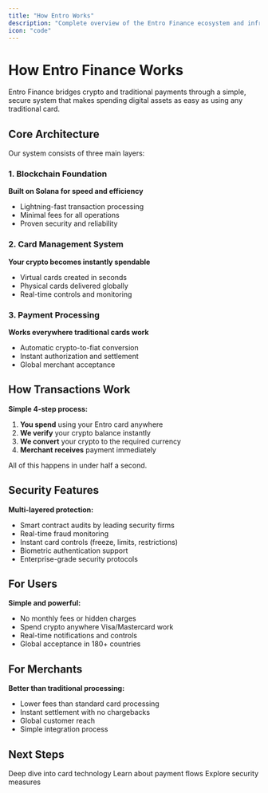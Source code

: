 ```yaml
---
title: "How Entro Works"
description: "Complete overview of the Entro Finance ecosystem and infrastructure"
icon: "code"
---
```


# How Entro Finance Works

Entro Finance bridges crypto and traditional payments through a simple, secure system that makes spending digital assets as easy as using any traditional card.

## Core Architecture

Our system consists of three main layers:

### 1. Blockchain Foundation
**Built on Solana for speed and efficiency**
- Lightning-fast transaction processing
- Minimal fees for all operations
- Proven security and reliability

### 2. Card Management System
**Your crypto becomes instantly spendable**
- Virtual cards created in seconds
- Physical cards delivered globally
- Real-time controls and monitoring

### 3. Payment Processing
**Works everywhere traditional cards work**
- Automatic crypto-to-fiat conversion
- Instant authorization and settlement
- Global merchant acceptance

## How Transactions Work

**Simple 4-step process:**

1. **You spend** using your Entro card anywhere
2. **We verify** your crypto balance instantly
3. **We convert** your crypto to the required currency
4. **Merchant receives** payment immediately

All of this happens in under half a second.

## Security Features

**Multi-layered protection:**
- Smart contract audits by leading security firms
- Real-time fraud monitoring
- Instant card controls (freeze, limits, restrictions)
- Biometric authentication support
- Enterprise-grade security protocols

## For Users

**Simple and powerful:**
- No monthly fees or hidden charges
- Spend crypto anywhere Visa/Mastercard work
- Real-time notifications and controls
- Global acceptance in 180+ countries

## For Merchants

**Better than traditional processing:**
- Lower fees than standard card processing
- Instant settlement with no chargebacks
- Global customer reach
- Simple integration process

## Next Steps

<CardGroup cols={3}>
  <Card
    title="Card System"
    icon="credit-card"
    href="/how-it-works/card-system"
  >
    Deep dive into card technology
  </Card>
  <Card
    title="Payment Processing"
    icon="arrows-rotate"
    href="/how-it-works/payment-processing"
  >
    Learn about payment flows
  </Card>
  <Card
    title="Security"
    icon="shield"
    href="/how-it-works/security-infrastructure"
  >
    Explore security measures
  </Card>
</CardGroup>